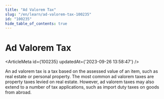 ```yaml
---
title: "Ad Valorem Tax"
slug: "/en/learn/ad-valorem-tax-100235"
id: "100235"
hide_table_of_contents: true
---
```



# Ad Valorem Tax

<ArticleMeta id={100235} updatedAt={'2023-09-26 13:58:47'} />
<div className='border-solid border-b border-t-0 my-4 border-[var(--ifm-color-gray-300)]' />

An ad valorem tax is a tax based on the assessed value of an item, such as real estate or personal property. The most common ad valorem taxes are property taxes levied on real estate. However, ad valorem taxes may also extend to a number of tax applications, such as import duty taxes on goods from abroad.
